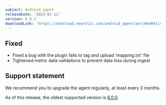 ```yaml
---
subject: Android agent
releaseDate: '2023-01-11'
version: 6.9.2
downloadLink: 'https://download.newrelic.com/android_agent/ant/NewRelic_Android_Agent_6.9.2.zip'
---
```


## Fixed

* Fixed a bug with the plugin fails to tag and upload 'mapping.txt' file
* Tightened metric data validations to prevent data loss during ingest

## Support statement

We recommend you to upgrade the agent regularly, at least every 3 months.

As of this release, the oldest supported version is [6.0.0](/docs/release-notes/mobile-release-notes/android-release-notes/android-600).
